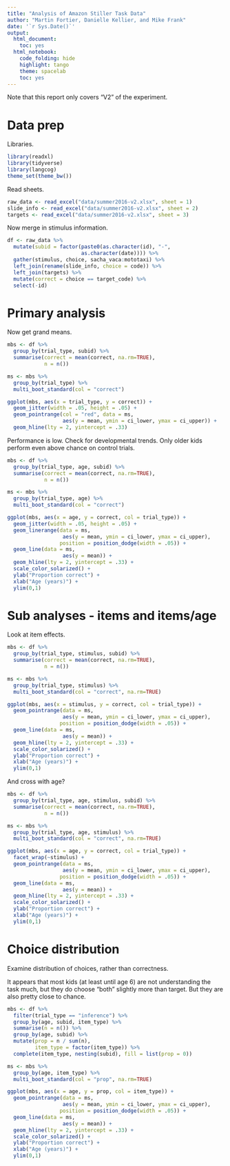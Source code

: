 ```yaml
---
title: "Analysis of Amazon Stiller Task Data"
author: "Martin Fortier, Danielle Kellier, and Mike Frank"
date: '`r Sys.Date()`'
output:
  html_document:
    toc: yes
  html_notebook:
    code_folding: hide
    highlight: tango
    theme: spacelab
    toc: yes
---
```


Note that this report only covers "V2" of the experiment. 

# Data prep

Libraries. 

```r
library(readxl)
library(tidyverse)
library(langcog)
theme_set(theme_bw())
```

Read sheets. 

```r
raw_data <- read_excel("data/summer2016-v2.xlsx", sheet = 1)
slide_info <- read_excel("data/summer2016-v2.xlsx", sheet = 2)
targets <- read_excel("data/summer2016-v2.xlsx", sheet = 3)
```

Now merge in stimulus information. 

```r
df <- raw_data %>%
  mutate(subid = factor(paste0(as.character(id), "-",
                        as.character(date)))) %>%
  gather(stimulus, choice, sacha_vaca:mototaxi) %>%
  left_join(rename(slide_info, choice = code)) %>%
  left_join(targets) %>%
  mutate(correct = choice == target_code) %>%
  select(-id) 
```

# Primary analysis 

Now get grand means.

```r
mbs <- df %>%
  group_by(trial_type, subid) %>%
  summarise(correct = mean(correct, na.rm=TRUE),
            n = n())

ms <- mbs %>%
  group_by(trial_type) %>%
  multi_boot_standard(col = "correct")

ggplot(mbs, aes(x = trial_type, y = correct)) + 
  geom_jitter(width = .05, height = .05) + 
  geom_pointrange(col = "red", data = ms, 
                  aes(y = mean, ymin = ci_lower, ymax = ci_upper)) + 
  geom_hline(lty = 2, yintercept = .33)
```

Performance is low. Check for developmental trends. Only older kids perform even above chance on control trials. 

```r
mbs <- df %>%
  group_by(trial_type, age, subid) %>%
  summarise(correct = mean(correct, na.rm=TRUE),
            n = n())

ms <- mbs %>%
  group_by(trial_type, age) %>%
  multi_boot_standard(col = "correct")

ggplot(mbs, aes(x = age, y = correct, col = trial_type)) + 
  geom_jitter(width = .05, height = .05) + 
  geom_linerange(data = ms, 
                  aes(y = mean, ymin = ci_lower, ymax = ci_upper), 
                 position = position_dodge(width = .05)) + 
  geom_line(data = ms, 
                  aes(y = mean)) + 
  geom_hline(lty = 2, yintercept = .33) + 
  scale_color_solarized() + 
  ylab("Proportion correct") + 
  xlab("Age (years)") + 
  ylim(0,1)
```

# Sub analyses - items and items/age

Look at item effects. 

```r
mbs <- df %>%
  group_by(trial_type, stimulus, subid) %>%
  summarise(correct = mean(correct, na.rm=TRUE),
            n = n())

ms <- mbs %>%
  group_by(trial_type, stimulus) %>%
  multi_boot_standard(col = "correct", na.rm=TRUE)

ggplot(mbs, aes(x = stimulus, y = correct, col = trial_type)) + 
  geom_pointrange(data = ms, 
                  aes(y = mean, ymin = ci_lower, ymax = ci_upper), 
                 position = position_dodge(width = .05)) + 
  geom_line(data = ms, 
                  aes(y = mean)) + 
  geom_hline(lty = 2, yintercept = .33) + 
  scale_color_solarized() + 
  ylab("Proportion correct") + 
  xlab("Age (years)") + 
  ylim(0,1)
```

And cross with age?

```r
mbs <- df %>%
  group_by(trial_type, age, stimulus, subid) %>%
  summarise(correct = mean(correct, na.rm=TRUE),
            n = n())

ms <- mbs %>%
  group_by(trial_type, age, stimulus) %>%
  multi_boot_standard(col = "correct", na.rm=TRUE)

ggplot(mbs, aes(x = age, y = correct, col = trial_type)) + 
  facet_wrap(~stimulus) + 
  geom_pointrange(data = ms, 
                  aes(y = mean, ymin = ci_lower, ymax = ci_upper), 
                 position = position_dodge(width = .05)) + 
  geom_line(data = ms, 
                  aes(y = mean)) + 
  geom_hline(lty = 2, yintercept = .33) + 
  scale_color_solarized() + 
  ylab("Proportion correct") + 
  xlab("Age (years)") + 
  ylim(0,1)
```

# Choice distribution

Examine distribution of choices, rather than correctness.

It appears that most kids (at least until age 6) are not understanding the task much, but they do choose "both" slightly more than target. But they are also pretty close to chance. 

```r
mbs <- df %>%
  filter(trial_type == "inference") %>%
  group_by(age, subid, item_type) %>%
  summarise(n = n()) %>%
  group_by(age, subid) %>%
  mutate(prop = n / sum(n), 
         item_type = factor(item_type)) %>%
  complete(item_type, nesting(subid), fill = list(prop = 0))

ms <- mbs %>%
  group_by(age, item_type) %>%
  multi_boot_standard(col = "prop", na.rm=TRUE)

ggplot(mbs, aes(x = age, y = prop, col = item_type)) + 
  geom_pointrange(data = ms, 
                  aes(y = mean, ymin = ci_lower, ymax = ci_upper), 
                 position = position_dodge(width = .05)) + 
  geom_line(data = ms, 
                  aes(y = mean)) + 
  geom_hline(lty = 2, yintercept = .33) + 
  scale_color_solarized() + 
  ylab("Proportion correct") + 
  xlab("Age (years)") + 
  ylim(0,1)
```

